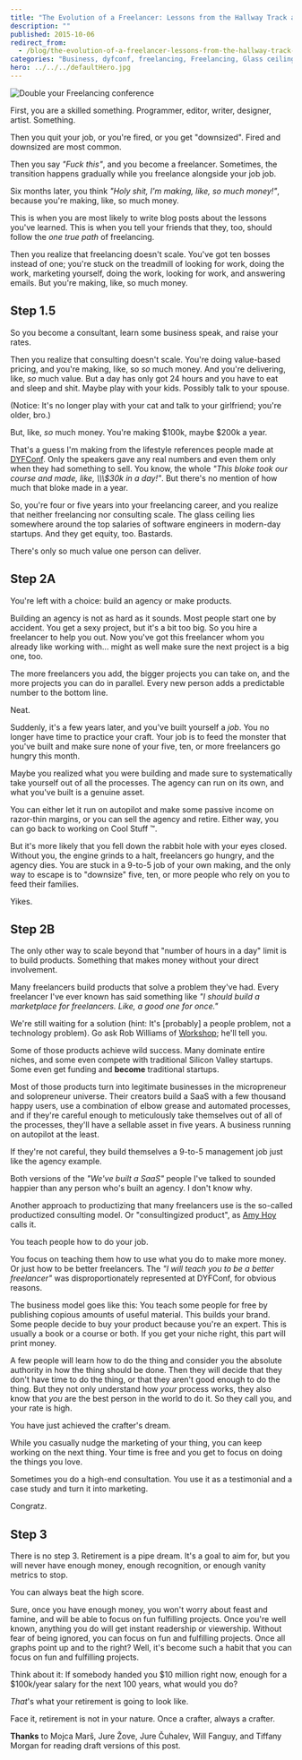 ```yaml
---
title: "The Evolution of a Freelancer: Lessons from the Hallway Track at DYFConf"
description: ""
published: 2015-10-06
redirect_from:
  - /blog/the-evolution-of-a-freelancer-lessons-from-the-hallway-track-at-dyfconf/swizec/6734
categories: "Business, dyfconf, freelancing, Freelancing, Glass ceiling, Personal, Travel + Events"
hero: ../../../defaultHero.jpg
---
```


![Double your Freelancing conference](https://swizec.com/wp-content/uploads/2015/10/IMG_0795-1024x768.jpg)

First, you are a skilled something. Programmer, editor, writer, designer, artist. Something.

Then you quit your job, or you're fired, or you get "downsized". Fired and downsized are most common.

Then you say _"Fuck this"_, and you become a freelancer. Sometimes, the transition happens gradually while you freelance alongside your job job.

Six months later, you think _"Holy shit, I'm making, like, so much money!"_, because you're making, like, so much money.

This is when you are most likely to write blog posts about the lessons you've learned. This is when you tell your friends that they, too, should follow the _one true path_ of freelancing.

Then you realize that freelancing doesn't scale. You've got ten bosses instead of one; you're stuck on the treadmill of looking for work, doing the work, marketing yourself, doing the work, looking for work, and answering emails. But you're making, like, so much money.

## Step 1.5

So you become a consultant, learn some business speak, and raise your rates.

Then you realize that consulting doesn't scale. You're doing value-based pricing, and you're making, like, so _so_ much money. And you're delivering, like, _so_ much value. But a day has only got 24 hours and you have to eat and sleep and shit. Maybe play with your kids. Possibly talk to your spouse.

(Notice: It's no longer play with your cat and talk to your girlfriend; you're older, bro.)

But, like, _so_ much money. You're making $100k, maybe $200k a year.

That's a guess I'm making from the lifestyle references people made at [DYFConf](http://doubleyourfreelancing.com/conf/). Only the speakers gave any real numbers and even them only when they had something to sell. You know, the whole _"This bloke took our course and made, like, \\\\\\\$30k in a day!"_. But there's no mention of how much that bloke made in a year.

So, you're four or five years into your freelancing career, and you realize that neither freelancing nor consulting scale. The glass ceiling lies somewhere around the top salaries of software engineers in modern-day startups. And they get equity, too. Bastards.

There's only so much value one person can deliver.

## Step 2A

You're left with a choice: build an agency or make products.

Building an agency is not as hard as it sounds. Most people start one by accident. You get a sexy project, but it's a bit too big. So you hire a freelancer to help you out. Now you've got this freelancer whom you already like working with... might as well make sure the next project is a big one, too.

The more freelancers you add, the bigger projects you can take on, and the more projects you can do in parallel. Every new person adds a predictable number to the bottom line.

Neat.

Suddenly, it's a few years later, and you've built yourself a _job_. You no longer have time to practice your craft. Your job is to feed the monster that you've built and make sure none of your five, ten, or more freelancers go hungry this month.

Maybe you realized what you were building and made sure to systematically take yourself out of all the processes. The agency can run on its own, and what you've built is a genuine asset.

You can either let it run on autopilot and make some passive income on razor-thin margins, or you can sell the agency and retire. Either way, you can go back to working on Cool Stuff ™.

But it's more likely that you fell down the rabbit hole with your eyes closed. Without you, the engine grinds to a halt, freelancers go hungry, and the agency dies. You are stuck in a 9-to-5 job of your own making, and the only way to escape is to "downsize" five, ten, or more people who rely on you to feed their families.

Yikes.

## Step 2B

The only other way to scale beyond that "number of hours in a day" limit is to build products. Something that makes money without your direct involvement.

Many freelancers build products that solve a problem they've had. Every freelancer I've ever known has said something like _"I should build a marketplace for freelancers. Like, a good one for once."_

We're still waiting for a solution (hint: It's \[probably] a people problem, not a technology problem). Go ask Rob Williams of [Workshop](http://letsworkshop.com/); he'll tell you.

Some of those products achieve wild success. Many dominate entire niches, and some even compete with traditional Silicon Valley startups. Some even get funding and **become** traditional startups.

Most of those products turn into legitimate businesses in the micropreneur and solopreneur universe. Their creators build a SaaS with a few thousand happy users, use a combination of elbow grease and automated processes, and if they're careful enough to meticulously take themselves out of all of the processes, they'll have a sellable asset in five years. A business running on autopilot at the least.

If they're not careful, they build themselves a 9-to-5 management job just like the agency example.

Both versions of the _"We've built a SaaS"_ people I've talked to sounded happier than any person who's built an agency. I don't know why.

Another approach to productizing that many freelancers use is the so-called productized consulting model. Or "consultingized product", as [Amy Hoy](http://www.slash7.com/ "Amy Hoy") calls it.

You teach people how to do your job.

You focus on teaching them how to use what you do to make more money. Or just how to be better freelancers. The _"I will teach you to be a better freelancer"_ was disproportionately represented at DYFConf, for obvious reasons.

The business model goes like this: You teach some people for free by publishing copious amounts of useful material. This builds your brand. Some people decide to buy your product because you're an expert. This is usually a book or a course or both. If you get your niche right, this part will print money.

A few people will learn how to do the thing and consider you the absolute authority in how the thing should be done. Then they will decide that they don't have time to do the thing, or that they aren't good enough to do the thing. But they not only understand how _your_ process works, they also know that _you_ are the best person in the world to do it. So they call you, and your rate is high.

You have just achieved the crafter's dream.

While you casually nudge the marketing of your thing, you can keep working on the next thing. Your time is free and you get to focus on doing the things you love.

Sometimes you do a high-end consultation. You use it as a testimonial and a case study and turn it into marketing.

Congratz.

## Step 3

There is no step 3. Retirement is a pipe dream. It's a goal to aim for, but you will never have enough money, enough recognition, or enough vanity metrics to stop.

You can always beat the high score.

Sure, once you have enough money, you won't worry about feast and famine, and will be able to focus on fun fulfilling projects. Once you're well known, anything you do will get instant readership or viewership. Without fear of being ignored, you can focus on fun and fulfilling projects. Once all graphs point up and to the right? Well, it's become such a habit that you can focus on fun and fulfilling projects.

Think about it: If somebody handed you $10 million right now, enough for a $100k/year salary for the next 100 years, what would you do?

_That_'s what your retirement is going to look like.

Face it, retirement is not in your nature. Once a crafter, always a crafter.

**Thanks** to Mojca Marš, Jure Žove, Jure Čuhalev, Will Fanguy, and Tiffany Morgan for reading draft versions of this post.
